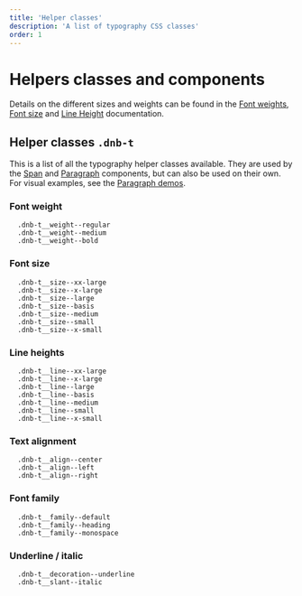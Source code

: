 ```yaml
---
title: 'Helper classes'
description: 'A list of typography CSS classes'
order: 1
---
```


# Helpers classes and components

Details on the different sizes and weights can be found in the [Font weights](uilib/typography/font-weight/), [Font size](uilib/typography/font-size/) and [Line Height](uilib/typography/line-height/) documentation.

## Helper classes `.dnb-t`

This is a list of all the typography helper classes available. They are used by the [Span](uilib/elements/span) and [Paragraph](uilib/elements/paragraph) components, but can also be used on their own. For visual examples, see the [Paragraph demos](uilib/elements/paragraph/#demos).

### Font weight

```
  .dnb-t__weight--regular
  .dnb-t__weight--medium
  .dnb-t__weight--bold
```

### Font size

```
  .dnb-t__size--xx-large
  .dnb-t__size--x-large
  .dnb-t__size--large
  .dnb-t__size--basis
  .dnb-t__size--medium
  .dnb-t__size--small
  .dnb-t__size--x-small
```

### Line heights

```
  .dnb-t__line--xx-large
  .dnb-t__line--x-large
  .dnb-t__line--large
  .dnb-t__line--basis
  .dnb-t__line--medium
  .dnb-t__line--small
  .dnb-t__line--x-small
```

### Text alignment

```
  .dnb-t__align--center
  .dnb-t__align--left
  .dnb-t__align--right
```

### Font family

```
  .dnb-t__family--default
  .dnb-t__family--heading
  .dnb-t__family--monospace
```

### Underline / italic

```
  .dnb-t__decoration--underline
  .dnb-t__slant--italic
```
